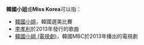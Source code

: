 '''韓國小姐'''或'''Miss Korea'''可以指：

*[[韓國小姐|韓國小姐]]，韓國選美比賽
*[[李孝利|李孝利]]於2013年發行的歌曲
*[[韓國小姐_(電視劇)|韓國小姐 (電視劇)]]，韓國MBC於2013年播出的電視劇

{{disambig|Cat=四字消歧義}}